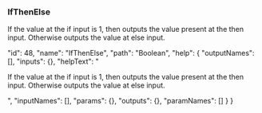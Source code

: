 ### IfThenElse

If the value at the <span class="highlight">if</span> input is 1, then outputs the value present at the <span class="highlight">then</span> input. Otherwise outputs the value at <span class="highlight">else</span> input.










  "id": 48,
  "name": "IfThenElse",
  "path": "Boolean",
  "help": {
    "outputNames": [],
    "inputs": {},
    "helpText": "<p>If the value at the <span class='highlight'>if</span> input is 1, then outputs the value present at the <span class='highlight'>then</span> input. Otherwise outputs the value at <span class='highlight'>else</span> input.</p>",
    "inputNames": [],
    "params": {},
    "outputs": {},
    "paramNames": []
  }
}